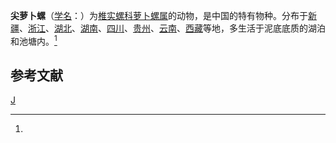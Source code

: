 {{noteTA
|T=zh-tw:尖蘿蔔螺;zh-cn:尖萝卜螺;zh-hk:尖蘿蔔螺
|G1=zh-tw:蘿蔔;zh-cn:萝卜;zh-hk:蘿蔔
|G2=zh-tw:蘿蔔;zh-cn:萝卜;zh-hk:蘿蔔
}}
{{Speciesbox 
| taxon = Radix acuminata
| authority = (Lamarck)<ref name='id11244'>{{cite web| url =http://www.bioinfo.cn/db05/BjdwSpecies.php?action=view&id=11244| title =尖萝卜螺| work =《中国动物物种编目数据库》| publisher =中国科学院微生物研究所| author =中国科学院动物研究所| accessdate =2009-04-28| deadurl =yes| archiveurl =https://web.archive.org/web/20160305043405/http://www.bioinfo.cn/db05/BjdwSpecies.php?action=view&id=11244| archivedate =2016-03-05}}</ref>
}}

'''尖萝卜螺'''（[[学名|学名]]：{{lang|la|''Radix acuminata''}}）为[[椎实螺科|椎实螺科]][[萝卜螺属|萝卜螺属]]的动物，是中国的特有物种。分布于[[新疆|新疆]]、[[浙江|浙江]]、[[湖北|湖北]]、[[湖南|湖南]]、[[四川|四川]]、[[贵州|贵州]]、[[云南|云南]]、[[西藏|西藏]]等地，多生活于泥底底质的湖泊和池塘内。<ref name='id11244'/>

== 参考文献 ==
{{reflist}}

{{Wikispecies|Radix acuminata}}
{{Taxonbar|from=Q11038680}}

[[Category:蘿蔔螺屬|J]]


{{软体动物小作品}}